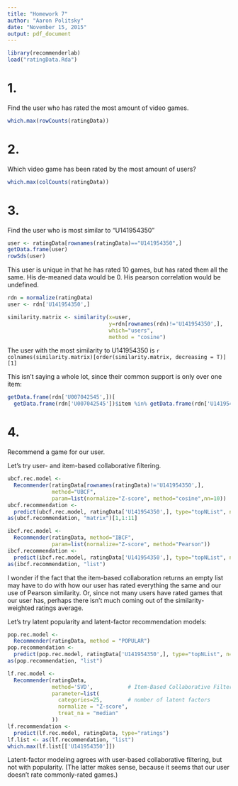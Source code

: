 ```yaml
---
title: "Homework 7"
author: "Aaron Politsky"
date: "November 15, 2015"
output: pdf_document
---
```


```r
library(recommenderlab)
load("ratingData.Rda")
```

# 1.  
Find the user who has rated the most amount of video games. 
```r
which.max(rowCounts(ratingData))
```

# 2.  
Which video game has been rated by the most amount of users? 
```r
which.max(colCounts(ratingData))
```

# 3. 
Find the user who is most similar to "U141954350”
```r
user <- ratingData[rownames(ratingData)=="U141954350",]
getData.frame(user)
rowSds(user)
```
This user is unique in that he has rated 10 games, but has rated them all the same.  His de-meaned data would be 0.  His pearson correlation would be undefined.  

```r
rdn = normalize(ratingData)
user <- rdn['U141954350',]

similarity.matrix <- similarity(x=user, 
                                y=rdn[rownames(rdn)!='U141954350',], 
                                which="users", 
                                method = "cosine")
```
The user with the most similarity to U141954350 is 
`r colnames(similarity.matrix)[order(similarity.matrix, decreasing = T)][1]`

This isn't saying a whole lot, since their common support is only over one item:
```r
getData.frame(rdn['U007042545',])[
  getData.frame(rdn['U007042545'])$item %in% getData.frame(rdn['U141954350'])$item,]
```

# 4.

Recommend a game for our user.  

Let's try user- and item-based collaborative filtering.  
```r
ubcf.rec.model <- 
  Recommender(ratingData[rownames(ratingData)!='U141954350',], 
              method="UBCF", 
              param=list(normalize="Z-score", method="cosine",nn=10))
ubcf.recommendation <- 
  predict(ubcf.rec.model, ratingData['U141954350',], type="topNList", n=10)
as(ubcf.recommendation, "matrix")[1,1:11]

ibcf.rec.model <- 
  Recommender(ratingData, method="IBCF", 
              param=list(normalize="Z-score", method="Pearson"))
ibcf.recommendation <- 
  predict(ibcf.rec.model, ratingData['U141954350',], type="topNList", n=5)
as(ibcf.recommendation, "list")
```
I wonder if the fact that the item-based collaboration returns an empty list may have to do with how our user has rated everything the same and our use of Pearson similarity.  Or, since not many users have rated games that our user has, perhaps there isn't much coming out of the similarity-weighted ratings average.  

Let's try latent popularity and latent-factor recommendation models:
```r
pop.rec.model <- 
  Recommender(ratingData, method = "POPULAR")
pop.recommendation <- 
  predict(pop.rec.model, ratingData['U141954350',], type="topNList", n=5)
as(pop.recommendation, "list")

lf.rec.model <- 
  Recommender(ratingData, 
              method='SVD',           # Item-Based Collaborative Filtering
              parameter=list(
                categories=25,        # number of latent factors
                normalize = "Z-score",
                treat_na = "median"
              ))
lf.recommendation <- 
  predict(lf.rec.model, ratingData, type="ratings")
lf.list <- as(lf.recommendation, "list")
which.max(lf.list[['U141954350']])
```
Latent-factor modeling agrees with user-based collaborative filtering, but not with popularity.  (The latter makes sense, because it seems that our user doesn't rate commonly-rated games.) 
